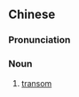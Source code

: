 {{also|气窗}}
==Chinese==
{{zh-forms|s=气窗}}

===Pronunciation===
{{zh-pron
|m=qìchuāng
|c=hei3 coeng1
|mn=khì-thang
|cat=n
}}

===Noun===
{{zh-noun}}

# [[transom]]